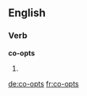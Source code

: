 ==English==

===Verb===
'''co-opts'''

# {{en-third-person singular of|co-opt}}

[[de:co-opts]]
[[fr:co-opts]]